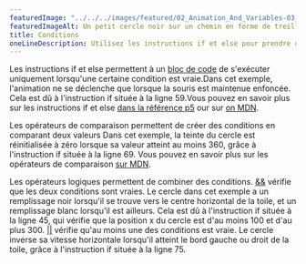 ---
featuredImage: "../../../images/featured/02_Animation_And_Variables-03_Conditions-thumbnail.png"
featuredImageAlt: Un petit cercle noir sur un chemin en forme de treillis arc-en-ciel, sur un fond rayé gris et blanc.
title: Conditions
oneLineDescription: Utilisez les instructions if et else pour prendre des décisions pendant l'exécution de votre croquis.
---

Les instructions if et else permettent à un
<a href="https://developer.mozilla.org/en-US/docs/Web/JavaScript/Reference/Statements/block" target="_blank">bloc de code</a>
de s'exécuter uniquement lorsqu'une certaine condition est vraie.Dans cet exemple, l'animation 
ne se déclenche que lorsque la souris est maintenue enfoncée. Cela est dû à l'instruction if 
située à la ligne 59.Vous pouvez en savoir plus sur les instructions if et else
<a href="https://p5js.org/reference/p5/if">dans la référence p5</a>
our sur <a href="https://developer.mozilla.org/en-US/docs/Learn/JavaScript/Building_blocks/conditionals" target="_blank">on MDN</a>.

Les opérateurs de comparaison permettent de créer des conditions en comparant deux valeurs
Dans cet exemple, la teinte du cercle est réinitialisée à zéro lorsque sa valeur atteint au 
moins 360, grâce à l'instruction if située à la ligne 69.
Vous pouvez en savoir plus sur les opérateurs de comparaison
<a href="https://developer.mozilla.org/en-US/docs/Web/JavaScript/Reference/Operators#relational_operators" target="_blank">sur MDN</a>.

Les opérateurs logiques permettent de combiner des conditions.
<a href="https://developer.mozilla.org/en-US/docs/Web/JavaScript/Reference/Operators/Logical_AND" target="_blank">&amp;&amp;</a>
vérifie que les deux conditions sont vraies. Le cercle dans cet exemple
a un remplissage noir lorsqu'il se trouve vers le centre horizontal de la toile, et un remplissage blanc lorsqu'il est ailleurs.
Cela est dû à l'instruction if située à la ligne 45, qui vérifie que la position x 
du cercle est d'au moins 100 et d'au plus 300.
<a href="https://developer.mozilla.org/en-US/docs/Web/JavaScript/Reference/Operators/Logical_OR" target="_blank">||</a>
vérifie qu'au moins une des conditions est vraie.
Le cercle inverse sa vitesse horizontale lorsqu'il atteint le bord gauche ou droit de la toile, grâce à l'instruction if située à la ligne 75.


